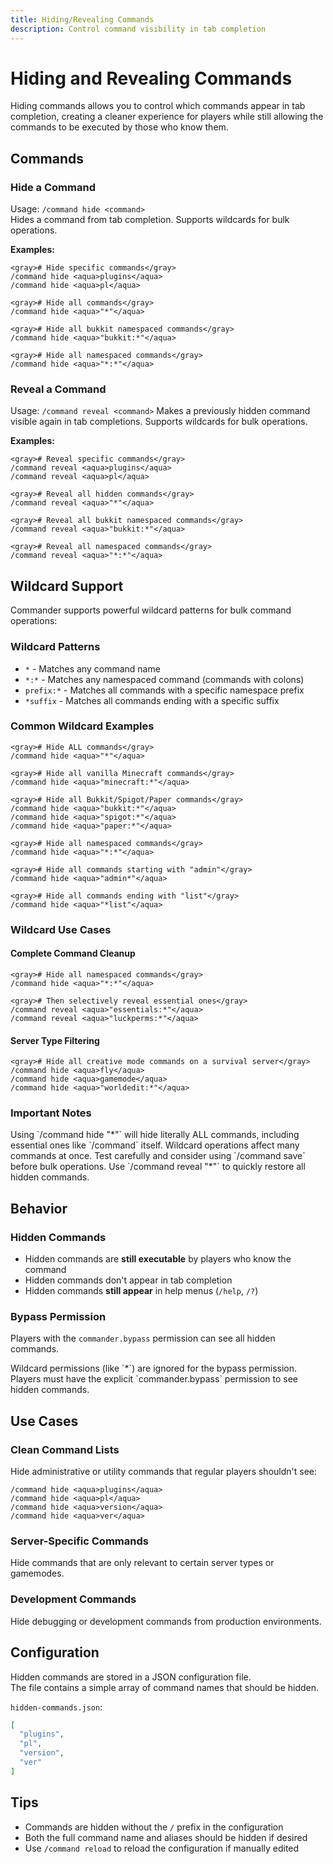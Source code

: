```yaml
---
title: Hiding/Revealing Commands
description: Control command visibility in tab completion
---
```


# Hiding and Revealing Commands

Hiding commands allows you to control which commands appear in tab completion,
creating a cleaner experience for players while still allowing the commands to be executed by those who know them.

## Commands

### Hide a Command

Usage: `/command hide <command>`  
Hides a command from tab completion.
Supports wildcards for bulk operations.

**Examples:**
```
<gray># Hide specific commands</gray>
/command hide <aqua>plugins</aqua>
/command hide <aqua>pl</aqua>

<gray># Hide all commands</gray>
/command hide <aqua>"*"</aqua>

<gray># Hide all bukkit namespaced commands</gray>
/command hide <aqua>"bukkit:*"</aqua>

<gray># Hide all namespaced commands</gray>
/command hide <aqua>"*:*"</aqua>
```

### Reveal a Command
Usage: `/command reveal <command>`
Makes a previously hidden command visible again in tab completions.
Supports wildcards for bulk operations.

**Examples:**
```
<gray># Reveal specific commands</gray>
/command reveal <aqua>plugins</aqua>
/command reveal <aqua>pl</aqua>

<gray># Reveal all hidden commands</gray>
/command reveal <aqua>"*"</aqua>

<gray># Reveal all bukkit namespaced commands</gray>
/command reveal <aqua>"bukkit:*"</aqua>

<gray># Reveal all namespaced commands</gray>
/command reveal <aqua>"*:*"</aqua>
```

## Wildcard Support

Commander supports powerful wildcard patterns for bulk command operations:

### Wildcard Patterns

- `*` - Matches any command name
- `*:*` - Matches any namespaced command (commands with colons)
- `prefix:*` - Matches all commands with a specific namespace prefix
- `*suffix` - Matches all commands ending with a specific suffix

### Common Wildcard Examples

```
<gray># Hide ALL commands</gray>
/command hide <aqua>"*"</aqua>

<gray># Hide all vanilla Minecraft commands</gray>
/command hide <aqua>"minecraft:*"</aqua>

<gray># Hide all Bukkit/Spigot/Paper commands</gray>
/command hide <aqua>"bukkit:*"</aqua>
/command hide <aqua>"spigot:*"</aqua>
/command hide <aqua>"paper:*"</aqua>

<gray># Hide all namespaced commands</gray>
/command hide <aqua>"*:*"</aqua>

<gray># Hide all commands starting with "admin"</gray>
/command hide <aqua>"admin*"</aqua>

<gray># Hide all commands ending with "list"</gray>
/command hide <aqua>"*list"</aqua>
```

### Wildcard Use Cases

#### Complete Command Cleanup
```
<gray># Hide all namespaced commands</gray>
/command hide <aqua>"*:*"</aqua>

<gray># Then selectively reveal essential ones</gray>
/command reveal <aqua>"essentials:*"</aqua>
/command reveal <aqua>"luckperms:*"</aqua>
```

#### Server Type Filtering
```
<gray># Hide all creative mode commands on a survival server</gray>
/command hide <aqua>fly</aqua>
/command hide <aqua>gamemode</aqua>
/command hide <aqua>"worldedit:*"</aqua>
```

### Important Notes

<Callout type="warning">
  Using `/command hide "*"` will hide literally ALL commands,
  including essential ones like `/command` itself.
</Callout>

<Callout type="warning">
  Wildcard operations affect many commands at once.  
  Test carefully and consider using `/command save` before bulk operations.
</Callout>

<Callout type="tip">
  Use `/command reveal "*"` to quickly restore all hidden commands.
</Callout>

## Behavior

### Hidden Commands

- Hidden commands are **still executable** by players who know the command
- Hidden commands don't appear in tab completion
- Hidden commands **still appear** in help menus (`/help`, `/?`)

### Bypass Permission
Players with the `commander.bypass` permission can see all hidden commands.

<Callout type="info">
  Wildcard permissions (like `*`) are ignored for the bypass permission.  
  Players must have the explicit `commander.bypass` permission to see hidden commands.
</Callout>

## Use Cases

### Clean Command Lists
Hide administrative or utility commands that regular players shouldn't see:
```
/command hide <aqua>plugins</aqua>
/command hide <aqua>pl</aqua>
/command hide <aqua>version</aqua>
/command hide <aqua>ver</aqua>
```

### Server-Specific Commands
Hide commands that are only relevant to certain server types or gamemodes.

### Development Commands
Hide debugging or development commands from production environments.

## Configuration

Hidden commands are stored in a JSON configuration file.  
The file contains a simple array of command names that should be hidden.

`hidden-commands.json`:
```json
[
  "plugins",
  "pl",
  "version",
  "ver"
]
```

## Tips

- Commands are hidden without the `/` prefix in the configuration
- Both the full command name and aliases should be hidden if desired
- Use `/command reload` to reload the configuration if manually edited